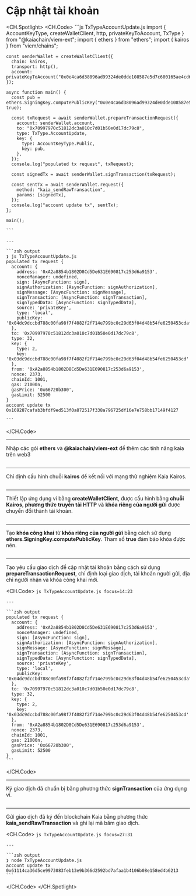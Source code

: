 # Cập nhật tài khoản


<Editor module="/src/pages/viem-ext/basic-transaction/AccountUpdate.tsx" route={RoutePath.ViemExt_Account_Update} />

<CH.Spotlight>
  <CH.Code>
    ```js TxTypeAccountUpdate.js
    import { AccountKeyType, createWalletClient, http, privateKeyToAccount, TxType } from "@kaiachain/viem-ext";
    import { ethers } from "ethers";
    import { kairos } from "viem/chains";

    const senderWallet = createWalletClient({
      chain: kairos,
      transport: http(),
      account: privateKeyToAccount("0x0e4ca6d38096ad99324de0dde108587e5d7c600165ae4cd6c2462c597458c2b8")
    });

    async function main() {
      const pub = ethers.SigningKey.computePublicKey("0x0e4ca6d38096ad99324de0dde108587e5d7c600165ae4cd6c2462c597458c2b8", true);
      
      const txRequest = await senderWallet.prepareTransactionRequest({
        account: senderWallet.account,
        to: "0x70997970c51812dc3a010c7d01b50e0d17dc79c8",
        type: TxType.AccountUpdate,
        key: {
          type: AccountKeyType.Public,
          key: pub,
        },
      });
      console.log("populated tx request", txRequest);

      const signedTx = await senderWallet.signTransaction(txRequest);

      const sentTx = await senderWallet.request({
        method: "kaia_sendRawTransaction",
        params: [signedTx],
      });
      console.log("account update tx", sentTx);
    };

    main();

    ```

    ---

    ```zsh output
    ❯ js TxTypeAccountUpdate.js
    populated tx request {
      account: {
        address: '0xA2a8854b1802D8Cd5De631E690817c253d6a9153',
        nonceManager: undefined,
        sign: [AsyncFunction: sign],
        signAuthorization: [AsyncFunction: signAuthorization],
        signMessage: [AsyncFunction: signMessage],
        signTransaction: [AsyncFunction: signTransaction],
        signTypedData: [AsyncFunction: signTypedData],
        source: 'privateKey',
        type: 'local',
        publicKey: '0x04dc9dccbd788c00fa98f7f4082f2f714e799bc0c29d63f04d48b54fe6250453cdaf06ca34ae8714cf3dae06bacdb78c7c2d4054bd38961d40853cd5f15955da79'   
      },
      to: '0x70997970c51812dc3a010c7d01b50e0d17dc79c8',
      type: 32,
      key: {
        type: 2,
        key: '0x03dc9dccbd788c00fa98f7f4082f2f714e799bc0c29d63f04d48b54fe6250453cd'
      },
      from: '0xA2a8854b1802D8Cd5De631E690817c253d6a9153',
      nonce: 2373,
      chainId: 1001,
      gas: 21000n,
      gasPrice: '0x66720b300',
      gasLimit: 52500
    }
    account update tx 0x169287cafab3bfdf9ed513f0a872517f338a796725df16e7e758bb17149f4127

    ```
  </CH.Code>

  ---

  Nhập các gói **ethers** và **@kaiachain/viem-ext** để thêm các tính năng kaia trên web3

  ```js TxTypeAccountUpdate.js focus=1:2
  ```

  ---

  Chỉ định cấu hình chuỗi **kairos** để kết nối với mạng thử nghiệm Kaia Kairos.

  ```js TxTypeAccountUpdate.js focus=3
  ```

  ---

  Thiết lập ứng dụng ví bằng **createWalletClient**, được cấu hình bằng **chuỗi Kairos**, **phương thức truyền tải HTTP** và **khóa riêng của người gửi** được chuyển đổi thành tài khoản.

  ```js TxTypeAccountUpdate.js focus=5:9
  ```

  ---

  Tạo **khóa công khai** từ **khóa riêng của người gửi** bằng cách sử dụng **ethers.SigningKey.computePublicKey**. Tham số **true** đảm bảo khóa được nén.

  ```js TxTypeAccountUpdate.js focus=12
  ```

  ---

  Tạo yêu cầu giao dịch để cập nhật tài khoản bằng cách sử dụng **prepareTransactionRequest**, chỉ định loại giao dịch, tài khoản người gửi, địa chỉ người nhận và khóa công khai mới.

  <CH.Code>
    ```js TxTypeAccountUpdate.js focus=14:23
    ```

    ---

    ```zsh output
    populated tx request {
      account: {
        address: '0xA2a8854b1802D8Cd5De631E690817c253d6a9153',
        nonceManager: undefined,
        sign: [AsyncFunction: sign],
        signAuthorization: [AsyncFunction: signAuthorization],
        signMessage: [AsyncFunction: signMessage],
        signTransaction: [AsyncFunction: signTransaction],
        signTypedData: [AsyncFunction: signTypedData],
        source: 'privateKey',
        type: 'local',
        publicKey: '0x04dc9dccbd788c00fa98f7f4082f2f714e799bc0c29d63f04d48b54fe6250453cdaf06ca34ae8714cf3dae06bacdb78c7c2d4054bd38961d40853cd5f15955da79'   
      },
      to: '0x70997970c51812dc3a010c7d01b50e0d17dc79c8',
      type: 32,
      key: {
        type: 2,
        key: '0x03dc9dccbd788c00fa98f7f4082f2f714e799bc0c29d63f04d48b54fe6250453cd'
      },
      from: '0xA2a8854b1802D8Cd5De631E690817c253d6a9153',
      nonce: 2373,
      chainId: 1001,
      gas: 21000n,
      gasPrice: '0x66720b300',
      gasLimit: 52500
    }
    ```
  </CH.Code>

  ---

  Ký giao dịch đã chuẩn bị bằng phương thức **signTransaction** của ứng dụng ví.

  ```js TxTypeAccountUpdate.js focus=25
  ```

  ---

  Gửi giao dịch đã ký đến blockchain Kaia bằng phương thức **kaia_sendRawTransaction** và ghi lại mã băm giao dịch.

  <CH.Code>
    ```js TxTypeAccountUpdate.js focus=27:31
    ```

    ---

    ```zsh output
    ❯ node TxTypeAccountUpdate.js
    account update tx 0x61114ca36d5ce9973083feb13e9b366d2592bd7afaa1b4106b08e158ed4b6213
    ```
  </CH.Code>
</CH.Spotlight>
